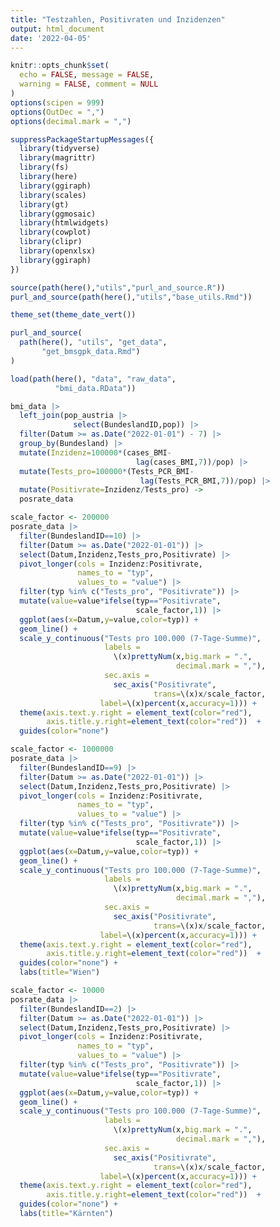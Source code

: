 ```yaml
---
title: "Testzahlen, Positivraten und Inzidenzen"
output: html_document
date: '2022-04-05'
---
```



  
```r
knitr::opts_chunk$set(
  echo = FALSE, message = FALSE,
  warning = FALSE, comment = NULL
)
options(scipen = 999)
options(OutDec = ",")
options(decimal.mark = ",")
```


```r
suppressPackageStartupMessages({
  library(tidyverse)
  library(magrittr)
  library(fs)
  library(here)
  library(ggiraph)
  library(scales)
  library(gt)
  library(ggmosaic)
  library(htmlwidgets)
  library(cowplot)
  library(clipr)
  library(openxlsx)
  library(ggiraph)
})
```


```r
source(path(here(),"utils","purl_and_source.R"))
purl_and_source(path(here(),"utils","base_utils.Rmd"))
```


```r
theme_set(theme_date_vert())
```

```r
purl_and_source(
  path(here(), "utils", "get_data",
       "get_bmsgpk_data.Rmd")
)
```

```r
load(path(here(), "data", "raw_data",
          "bmi_data.RData"))
```

```r
bmi_data |>
  left_join(pop_austria |>
              select(BundeslandID,pop)) |>
  filter(Datum >= as.Date("2022-01-01") - 7) |>
  group_by(Bundesland) |>
  mutate(Inzidenz=100000*(cases_BMI- 
                            lag(cases_BMI,7))/pop) |>
  mutate(Tests_pro=100000*(Tests_PCR_BMI-
                             lag(Tests_PCR_BMI,7))/pop) |>
  mutate(Positivrate=Inzidenz/Tests_pro) ->
  posrate_data
```

```r
scale_factor <- 200000
posrate_data |>
  filter(BundeslandID==10) |>
  filter(Datum >= as.Date("2022-01-01")) |>
  select(Datum,Inzidenz,Tests_pro,Positivrate) |>
  pivot_longer(cols = Inzidenz:Positivrate,
               names_to = "typ",
               values_to = "value") |>
  filter(typ %in% c("Tests_pro", "Positivrate")) |>
  mutate(value=value*ifelse(typ=="Positivrate",
                            scale_factor,1)) |>
  ggplot(aes(x=Datum,y=value,color=typ)) +
  geom_line() +
  scale_y_continuous("Tests pro 100.000 (7-Tage-Summe)",
                     labels = 
                       \(x)prettyNum(x,big.mark = ".",
                                     decimal.mark = ","),
                     sec.axis = 
                       sec_axis("Positivrate",
                                trans=\(x)x/scale_factor,
                    label=\(x)percent(x,accuracy=1))) +
  theme(axis.text.y.right = element_text(color="red"),
        axis.title.y.right=element_text(color="red"))  +
  guides(color="none") 
```


```r
scale_factor <- 1000000
posrate_data |>
  filter(BundeslandID==9) |>
  filter(Datum >= as.Date("2022-01-01")) |>
  select(Datum,Inzidenz,Tests_pro,Positivrate) |>
  pivot_longer(cols = Inzidenz:Positivrate,
               names_to = "typ",
               values_to = "value") |>
  filter(typ %in% c("Tests_pro", "Positivrate")) |>
  mutate(value=value*ifelse(typ=="Positivrate",
                            scale_factor,1)) |>
  ggplot(aes(x=Datum,y=value,color=typ)) +
  geom_line() +
  scale_y_continuous("Tests pro 100.000 (7-Tage-Summe)",
                     labels = 
                       \(x)prettyNum(x,big.mark = ".",
                                     decimal.mark = ","),
                     sec.axis = 
                       sec_axis("Positivrate",
                                trans=\(x)x/scale_factor,
                    label=\(x)percent(x,accuracy=1))) +
  theme(axis.text.y.right = element_text(color="red"),
        axis.title.y.right=element_text(color="red"))  +
  guides(color="none") +
  labs(title="Wien")
```


```r
scale_factor <- 10000
posrate_data |>
  filter(BundeslandID==2) |>
  filter(Datum >= as.Date("2022-01-01")) |>
  select(Datum,Inzidenz,Tests_pro,Positivrate) |>
  pivot_longer(cols = Inzidenz:Positivrate,
               names_to = "typ",
               values_to = "value") |>
  filter(typ %in% c("Tests_pro", "Positivrate")) |>
  mutate(value=value*ifelse(typ=="Positivrate",
                            scale_factor,1)) |>
  ggplot(aes(x=Datum,y=value,color=typ)) +
  geom_line() +
  scale_y_continuous("Tests pro 100.000 (7-Tage-Summe)",
                     labels = 
                       \(x)prettyNum(x,big.mark = ".",
                                     decimal.mark = ","),
                     sec.axis = 
                       sec_axis("Positivrate",
                                trans=\(x)x/scale_factor,
                    label=\(x)percent(x,accuracy=1))) +
  theme(axis.text.y.right = element_text(color="red"),
        axis.title.y.right=element_text(color="red"))  +
  guides(color="none") +
  labs(title="Kärnten")
```